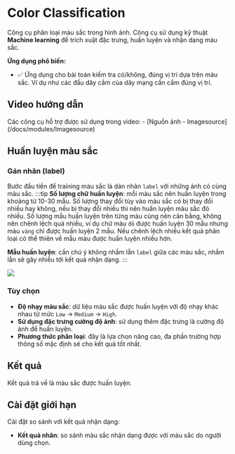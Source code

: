 # Color Classification

Công cụ phân loại màu sắc trong hình ảnh. Công cụ sử dụng kỹ thuật **Machine learning** để trích xuật đặc trưng, huấn luyện và nhận dạng màu sắc.

**Ứng dụng phổ biến:**
- :white_check_mark: Ứng dụng cho bài toán kiểm tra có/không, đúng vị trí dựa trên màu sắc. Ví dụ như các đầu dây cắm của dây mạng cần cắm đúng vị trí.

## Video hướng dẫn
<VideoPlayer url='/videos/color_classification/color_classification.mp4' youtubeUrl='https://www.youtube.com/watch?v=Qe7aF1yYifg' />
Các công cụ hỗ trợ được sử dụng trong video:
-   [Nguồn ảnh - Imagesource](/docs/modules/Imagesource)

## Huấn luyện màu sắc
### Gán nhãn (label)
Bước đầu tiền để training màu sắc là dán nhãn `label` với những ảnh có cùng màu sắc.
:::tip
**Số lượng chữ huấn luyện**: mỗi màu sắc nên huấn luyện trong khoảng từ 10-30 mẫu. Số lượng thay đổi tùy vào màu sắc có bị thay đổi nhiều hay không,
nếu bị thay đổi nhiều thì nên huấn luyện màu sắc đó nhiều. Số lượng mẫu huấn luyện trên từng màu cũng nên cân bằng, không nên chênh lệch quá nhiều, 
ví dụ chữ màu `đỏ` được huấn luyện 30 mẫu nhưng màu `vàng` chỉ được huấn luyện 2 mẫu. Nếu chênh lệch nhiều kết quả phân loại có thể thiên về mẫu màu được huấn luyện nhiều hơn.

**Mẫu huấn luyện**: cần chú ý không nhầm lẫn `label` giữa các màu sắc, nhầm lẫn sẽ gây nhiễu tới kết quả nhận dạng.
:::

<Image src="/images/color_classification/1.PNG" />

### Tùy chọn
-   **Độ nhạy màu sắc**: dữ liệu màu sắc được huấn luyện với độ nhạy khác nhau từ mức `Low` -> `Medium` -> `High`.
-   **Sử dụng đặc trưng cường độ ảnh**: sử dụng thêm đặc trưng là cường độ ảnh để huấn luyện.
-   **Phương thức phân loại**: đây là lựa chọn nâng cao, đa phần trường hợp thông số mặc định sẽ cho kết quả tốt nhất.

## Kết quả

Kết quả trả về là màu sắc được huấn luyện.

## Cài đặt giới hạn

Cài đặt so sánh với kết quả nhận dạng:

-    **Kết quả nhãn**: so sánh màu sắc nhận dạng được với màu sắc do người dùng chọn.
